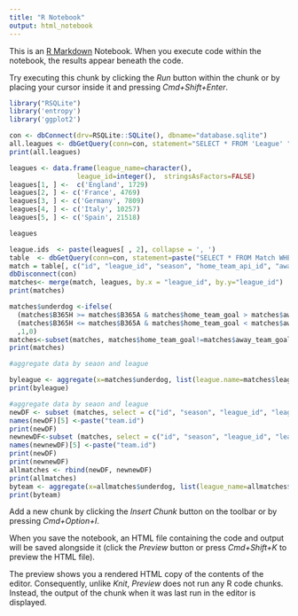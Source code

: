 ```yaml
---
title: "R Notebook"
output: html_notebook
---
```


This is an [R Markdown](http://rmarkdown.rstudio.com) Notebook. When you execute code within the notebook, the results appear beneath the code. 

Try executing this chunk by clicking the *Run* button within the chunk or by placing your cursor inside it and pressing *Cmd+Shift+Enter*. 

```r
library("RSQLite")
library('entropy')
library('ggplot2')

con <- dbConnect(drv=RSQLite::SQLite(), dbname="database.sqlite")
all.leagues <- dbGetQuery(conn=con, statement="SELECT * FROM 'League' ")
print(all.leagues)
```
```r
leagues <- data.frame(league_name=character(), 
                 league_id=integer(),  stringsAsFactors=FALSE) 
leagues[1, ] <-  c('England', 1729)
leagues[2, ] <- c('France', 4769)
leagues[3, ] <- c('Germany', 7809)
leagues[4, ] <- c('Italy', 10257)
leagues[5, ] <- c('Spain', 21518)

leagues
```
```r
league.ids  <- paste(leagues[ , 2], collapse = ', ')
table  <- dbGetQuery(conn=con, statement=paste("SELECT * FROM Match WHERE league_id IN (" , league.ids , ")", sep=""))
match = table[, c("id", "league_id", "season", "home_team_api_id", "away_team_api_id",  'B365H', 'B365D' ,'B365A', 'home_team_goal', 'away_team_goal' )]
dbDisconnect(con)
matches<- merge(match, leagues, by.x = "league_id", by.y="league_id")
print(matches)
```
```r
matches$underdog <-ifelse(
  (matches$B365H >= matches$B365A & matches$home_team_goal > matches$away_team_goal) | 
  (matches$B365H <= matches$B365A & matches$home_team_goal < matches$away_team_goal)
  ,1,0) 
matches<-subset(matches, matches$home_team_goal!=matches$away_team_goal)
print(matches)

```
```r
#aggregate data by seaon and league

byleague <- aggregate(x=matches$underdog, list(league.name=matches$league_name, seasons=matches$season), FUN = function(x) mean(x, na.rm=TRUE))
print(byleague)
```
```r
#aggregate data by seaon and league
newDF <- subset (matches, select = c("id", "season", "league_id", "league_name", "home_team_api_id", "underdog"))
names(newDF)[5] <-paste("team.id")
print(newDF)
newnewDF<-subset (matches, select = c("id", "season", "league_id", "league_name", "away_team_api_id", "underdog"))
names(newnewDF)[5] <-paste("team.id")
print(newDF)
print(newnewDF)
allmatches <- rbind(newDF, newnewDF)
print(allmatches)
byteam <- aggregate(x=allmatches$underdog, list(league_name=allmatches$league_name, seasons=allmatches$season, team.id=allmatches$team.id), FUN = function(x) mean(x, na.rm=TRUE))
print(byteam)

```
Add a new chunk by clicking the *Insert Chunk* button on the toolbar or by pressing *Cmd+Option+I*.

When you save the notebook, an HTML file containing the code and output will be saved alongside it (click the *Preview* button or press *Cmd+Shift+K* to preview the HTML file). 

The preview shows you a rendered HTML copy of the contents of the editor. Consequently, unlike *Knit*, *Preview* does not run any R code chunks. Instead, the output of the chunk when it was last run in the editor is displayed.

